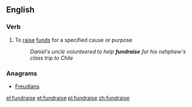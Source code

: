 ==English==

===Verb===
{{en-verb|fundrais|ing}}

# To [[raise]] [[funds]] for a specified cause or purpose
#: ''Daniel's uncle volunteered to help '''fundraise''' for his nehphew's class trip to Chile''

===Anagrams===
* [[Freudians#English|Freudians]]

[[el:fundraise]]
[[et:fundraise]]
[[pl:fundraise]]
[[zh:fundraise]]